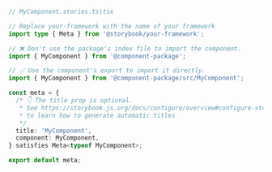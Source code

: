 ```ts
// MyComponent.stories.ts|tsx

// Replace your-framework with the name of your framework
import type { Meta } from '@storybook/your-framework';

// ❌ Don't use the package's index file to import the component.
import { MyComponent } from '@component-package';

// ✅ Use the component's export to import it directly.
import { MyComponent } from '@component-package/src/MyComponent';

const meta = {
  /* 👇 The title prop is optional.
   * See https://storybook.js.org/docs/configure/overview#configure-story-loading
   * to learn how to generate automatic titles
   */
  title: 'MyComponent',
  component: MyComponent,
} satisfies Meta<typeof MyComponent>;

export default meta;
```
